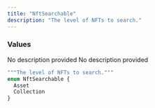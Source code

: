 ```yaml
---
title: "NftSearchable"
description: "The level of NFTs to search."
---
```


### Values

<ResponseField name="Asset" type="enum">
  No description provided
</ResponseField>

<ResponseField name="Collection" type="enum">
  No description provided
</ResponseField>


```graphql NftSearchable
"""The level of NFTs to search."""
enum NftSearchable {
  Asset
  Collection
}
```
